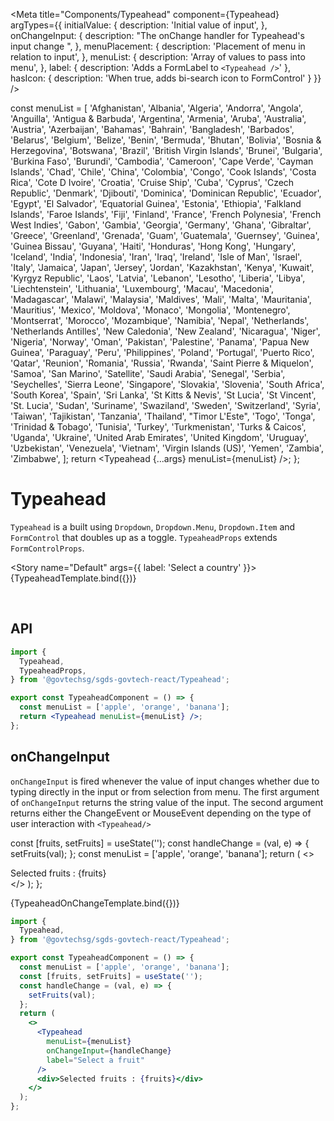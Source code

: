 
<Meta
  title="Components/Typeahead"
  component={Typeahead}
  argTypes={{
    initialValue: {
      description: 'Initial value of input',
    },
    onChangeInput: {
      description: "The onChange handler for Typeahead's input change ",
    },
    menuPlacement: {
      description: 'Placement of menu in relation to input',
    },
    menuList: {
      description: 'Array of values to pass into menu',
    },
    label: {
      description: 'Adds a FormLabel to `<Typeahead />`'
    },
    hasIcon: {
      description: 'When true, adds bi-search icon to FormControl'
    }
  }}
/>

  const menuList = [
    'Afghanistan',
    'Albania',
    'Algeria',
    'Andorra',
    'Angola',
    'Anguilla',
    'Antigua &amp; Barbuda',
    'Argentina',
    'Armenia',
    'Aruba',
    'Australia',
    'Austria',
    'Azerbaijan',
    'Bahamas',
    'Bahrain',
    'Bangladesh',
    'Barbados',
    'Belarus',
    'Belgium',
    'Belize',
    'Benin',
    'Bermuda',
    'Bhutan',
    'Bolivia',
    'Bosnia &amp; Herzegovina',
    'Botswana',
    'Brazil',
    'British Virgin Islands',
    'Brunei',
    'Bulgaria',
    'Burkina Faso',
    'Burundi',
    'Cambodia',
    'Cameroon',
    'Cape Verde',
    'Cayman Islands',
    'Chad',
    'Chile',
    'China',
    'Colombia',
    'Congo',
    'Cook Islands',
    'Costa Rica',
    'Cote D Ivoire',
    'Croatia',
    'Cruise Ship',
    'Cuba',
    'Cyprus',
    'Czech Republic',
    'Denmark',
    'Djibouti',
    'Dominica',
    'Dominican Republic',
    'Ecuador',
    'Egypt',
    'El Salvador',
    'Equatorial Guinea',
    'Estonia',
    'Ethiopia',
    'Falkland Islands',
    'Faroe Islands',
    'Fiji',
    'Finland',
    'France',
    'French Polynesia',
    'French West Indies',
    'Gabon',
    'Gambia',
    'Georgia',
    'Germany',
    'Ghana',
    'Gibraltar',
    'Greece',
    'Greenland',
    'Grenada',
    'Guam',
    'Guatemala',
    'Guernsey',
    'Guinea',
    'Guinea Bissau',
    'Guyana',
    'Haiti',
    'Honduras',
    'Hong Kong',
    'Hungary',
    'Iceland',
    'India',
    'Indonesia',
    'Iran',
    'Iraq',
    'Ireland',
    'Isle of Man',
    'Israel',
    'Italy',
    'Jamaica',
    'Japan',
    'Jersey',
    'Jordan',
    'Kazakhstan',
    'Kenya',
    'Kuwait',
    'Kyrgyz Republic',
    'Laos',
    'Latvia',
    'Lebanon',
    'Lesotho',
    'Liberia',
    'Libya',
    'Liechtenstein',
    'Lithuania',
    'Luxembourg',
    'Macau',
    'Macedonia',
    'Madagascar',
    'Malawi',
    'Malaysia',
    'Maldives',
    'Mali',
    'Malta',
    'Mauritania',
    'Mauritius',
    'Mexico',
    'Moldova',
    'Monaco',
    'Mongolia',
    'Montenegro',
    'Montserrat',
    'Morocco',
    'Mozambique',
    'Namibia',
    'Nepal',
    'Netherlands',
    'Netherlands Antilles',
    'New Caledonia',
    'New Zealand',
    'Nicaragua',
    'Niger',
    'Nigeria',
    'Norway',
    'Oman',
    'Pakistan',
    'Palestine',
    'Panama',
    'Papua New Guinea',
    'Paraguay',
    'Peru',
    'Philippines',
    'Poland',
    'Portugal',
    'Puerto Rico',
    'Qatar',
    'Reunion',
    'Romania',
    'Russia',
    'Rwanda',
    'Saint Pierre &amp; Miquelon',
    'Samoa',
    'San Marino',
    'Satellite',
    'Saudi Arabia',
    'Senegal',
    'Serbia',
    'Seychelles',
    'Sierra Leone',
    'Singapore',
    'Slovakia',
    'Slovenia',
    'South Africa',
    'South Korea',
    'Spain',
    'Sri Lanka',
    'St Kitts &amp; Nevis',
    'St Lucia',
    'St Vincent',
    'St. Lucia',
    'Sudan',
    'Suriname',
    'Swaziland',
    'Sweden',
    'Switzerland',
    'Syria',
    'Taiwan',
    'Tajikistan',
    'Tanzania',
    'Thailand',
    "Timor L'Este",
    'Togo',
    'Tonga',
    'Trinidad &amp; Tobago',
    'Tunisia',
    'Turkey',
    'Turkmenistan',
    'Turks &amp; Caicos',
    'Uganda',
    'Ukraine',
    'United Arab Emirates',
    'United Kingdom',
    'Uruguay',
    'Uzbekistan',
    'Venezuela',
    'Vietnam',
    'Virgin Islands (US)',
    'Yemen',
    'Zambia',
    'Zimbabwe',
  ];
  return <Typeahead {...args} menuList={menuList} />;
};

# Typeahead

`Typeahead` is a built using `Dropdown`, `Dropdown.Menu`, `Dropdown.Item` and  `FormControl` that doubles up as a toggle.
`TypeaheadProps` extends `FormControlProps`.

<Story name="Default" args={{ label: 'Select a country' }}>
  {TypeaheadTemplate.bind({})}
</Story>

<br />

## API

<ArgsTable story="Default" />

```jsx
import {
  Typeahead,
  TypeaheadProps,
} from '@govtechsg/sgds-govtech-react/Typeahead';

export const TypeaheadComponent = () => {
  const menuList = ['apple', 'orange', 'banana'];
  return <Typeahead menuList={menuList} />;
};
```

## onChangeInput

`onChangeInput` is fired whenever the value of input changes whether due to typing directly in the input or from selection from menu.
The first argument of `onChangeInput` returns the string value of the input.
The second argument returns either the ChangeEvent or MouseEvent depending on the type of user interaction with `<Typeahead/>`

  const [fruits, setFruits] = useState('');
  const handleChange = (val, e) => {
    setFruits(val);
  };
  const menuList = ['apple', 'orange', 'banana'];
  return (
    <>
      <Typeahead
        menuList={menuList}
        onChangeInput={handleChange}
        label="Select a fruit"
      />
      <div>Selected fruits : {fruits}</div>
    </>
  );
};

<Story name="onChangeInput">{TypeaheadOnChangeTemplate.bind({})}</Story>

```jsx
import {
  Typeahead,
} from '@govtechsg/sgds-govtech-react/Typeahead';

export const TypeaheadComponent = () => {
  const menuList = ['apple', 'orange', 'banana'];
  const [fruits, setFruits] = useState('');
  const handleChange = (val, e) => {
    setFruits(val);
  };
  return (
    <>
      <Typeahead
        menuList={menuList}
        onChangeInput={handleChange}
        label="Select a fruit"
      />
      <div>Selected fruits : {fruits}</div>
    </>
  );
};
```
